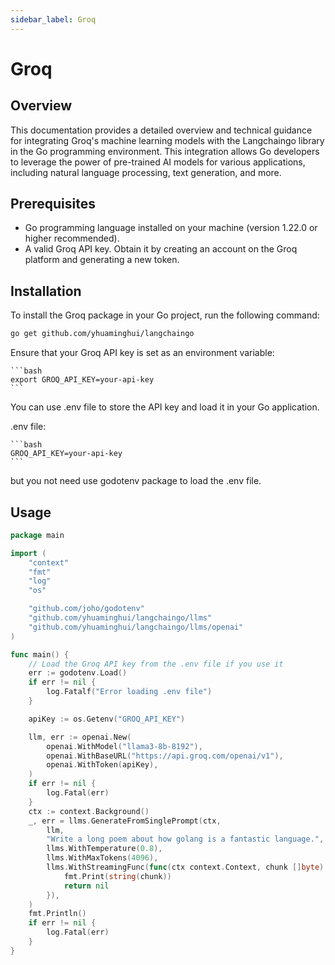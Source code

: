 ```yaml
---
sidebar_label: Groq
---
```


# Groq

## Overview

This documentation provides a detailed overview and technical guidance for integrating Groq's machine learning models with the Langchaingo library in the Go programming environment. This integration allows Go developers to leverage the power of pre-trained AI models for various applications, including natural language processing, text generation, and more.

## Prerequisites

- Go programming language installed on your machine (version 1.22.0 or higher recommended).
-  A valid Groq API key. Obtain it by creating an account on the Groq platform and generating a new token.

## Installation

To install the Groq package in your Go project, run the following command:

```bash
go get github.com/yhuaminghui/langchaingo
```

Ensure that your Groq API key is set as an environment variable:
    
    ```bash
    export GROQ_API_KEY=your-api-key
    ```

You can use .env file to store the API key and load it in your Go application.

.env file:

    ```bash
    GROQ_API_KEY=your-api-key
    ```
but you not need use godotenv package to load the .env file.


## Usage

```go
package main

import (
	"context"
	"fmt"
	"log"
	"os"

	"github.com/joho/godotenv"
	"github.com/yhuaminghui/langchaingo/llms"
	"github.com/yhuaminghui/langchaingo/llms/openai"
)

func main() {
    // Load the Groq API key from the .env file if you use it
	err := godotenv.Load()
	if err != nil {
		log.Fatalf("Error loading .env file")
	}

	apiKey := os.Getenv("GROQ_API_KEY")

	llm, err := openai.New(
		openai.WithModel("llama3-8b-8192"),
		openai.WithBaseURL("https://api.groq.com/openai/v1"),
		openai.WithToken(apiKey),
	)
	if err != nil {
		log.Fatal(err)
	}
	ctx := context.Background()
	_, err = llms.GenerateFromSinglePrompt(ctx,
		llm,
		"Write a long poem about how golang is a fantastic language.",
		llms.WithTemperature(0.8),
		llms.WithMaxTokens(4096),
		llms.WithStreamingFunc(func(ctx context.Context, chunk []byte) error {
			fmt.Print(string(chunk))
			return nil
		}),
	)
	fmt.Println()
	if err != nil {
		log.Fatal(err)
	}
}
``` 
